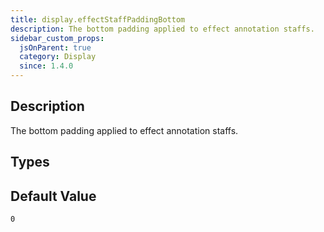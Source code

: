 ```yaml
---
title: display.effectStaffPaddingBottom
description: The bottom padding applied to effect annotation staffs.
sidebar_custom_props:
  jsOnParent: true
  category: Display
  since: 1.4.0
---
```


<SinceBadge since="1.4.0" />


## Description

The bottom padding applied to effect annotation staffs.

<PropertyDescription metadata={metadata} showJson={true} />

## Types

<TypeTable>
    <TypeRow name="double" type="all">
    </TypeRow>
</TypeTable>

## Default Value

`0`
